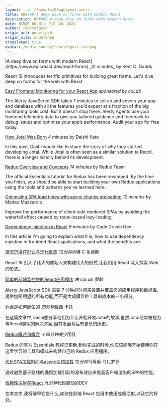 ```yaml
---
layout: ../../layouts/BlogLayout.astro
title: RD#469 A deep dive on forms with modern React
description: RD#469 A deep dive on forms with modern React
date: 星期日 06 晚上 八月 18o 2024
author: reactdigest
origin_url: undefined
origin_site: undefined
translated: true
avatar: /media-source/reactdigest-ico.png
---
```



<Reference client:only="react" title="RD#469 A deep dive on forms with modern React" url="undefined" />

<Detail client:only="react">
	[A deep dive on forms with modern React](https://www.epicreact.dev/react-forms)
_12 minutes_ by Kent C. Dodds

React 19 introduces terrific primitives for building great forms. Let's dive deep on forms for the web with React.

[Easy Frontend Monitoring for your React App](https://www.vpdae.com/redirect/69qgexvhzt28dabdhu6q7atk4kx)
_sponsored by coLab_

The Alerty JavaScript SDK takes 7 minutes to set up and covers your app and database with all the features you’d expect at a fraction of the big monitoring tools cost. But it doesn’t stop there. Alerty Agents use your frontend telemetry data to give you tailored guidance and feedback to debug issues and optimize your app’s performance. Audit your app for free today.

[How Jotai Was Born](https://blog.axlight.com/posts/how-jotai-was-born/)
_4 minutes_ by Daishi Kato

In this post, Dashi would like to share the story of why they started developing Jotai. While Jotai is often seen as a similar solution to Recoil, there is a longer history behind its development.

[Redux Overview and Concepts](https://redux.js.org/tutorials/essentials/part-1-overview-concepts)
_14 minutes_ by Redux Team

The official Essentials tutorial for Redux has been revamped. By the time you finish, you should be able to start building your own Redux applications using the tools and patterns you've learned here.

[Optimizing SPA load times with async chunks preloading](https://mmazzarolo.com/blog/2024-08-13-async-chunk-preloading-on-load/)
_12 minutes_ by Matteo Mazzarolo

Improve the performance of client-side rendered SPAs by avoiding the waterfall effect caused by route-based lazy-loading.

[Dependency injection in React](https://codedrivendevelopment.com/posts/dependency-injection-in-react)
_9 minutes_ by Code Driven Dev

In this article I'm going to explain what it is, how to use dependency injection in frontend React applications, and what the benefits are.


</Detail>

[深沉沉浸在形式与现代反应](https://www.epicreact.dev/react-forms)
*12分钟*肯特·C·多德斯

React 19 引入了伟大的原始人来构建伟大的形式,让我们用 React 深入探索 Web 的形式。

[简单的前端监控您的React应用程序](https://www.vpdae.com/redirect/69qgexvhzt28dabdhu6q7atk4kx)
*由 coLab 赞助*

Alerty JavaScript SDK 需要 7 分钟的时间来设置并覆盖您的应用程序和数据库,提供您所期望的所有功能,而不是大规模监控工具的成本的一小部分。

[乔泰是如何诞生的](https://blog.axlight.com/posts/how-jotai-was-born/)
*四分钟*戴西·卡托

在这篇文章中,Dashi想分享他们为什么开始开发Jotai的故事,虽然Jotai经常被视为与Recoil类似的解决方案,但其发展背后有更长的历史。

[Redux概述和概念](https://redux.js.org/tutorials/essentials/part-1-overview-concepts)
*十四分钟*减少团队

Redux 的官方 Essentials 教程已更新,到你完成的时候,你应该能够开始使用你在这里学习的工具和模式来构建自己的 Redux 应用程序。

[优化SPA加载时间与async块预加载](https://mmazzarolo.com/blog/2024-08-13-async-chunk-preloading-on-load/)
*12分钟*马蒂奥·马扎罗罗

通过避免基于路线的懒惰加载引起的瀑布效应来提高客户端渲染的SPA的性能。

[依赖性注射在React](https://codedrivendevelopment.com/posts/dependency-injection-in-react)
*九分钟*代码驱动的DEV

在本文中,我将解释它是什么,如何在前端 React 应用中使用成瘾注射,以及它的好处。


